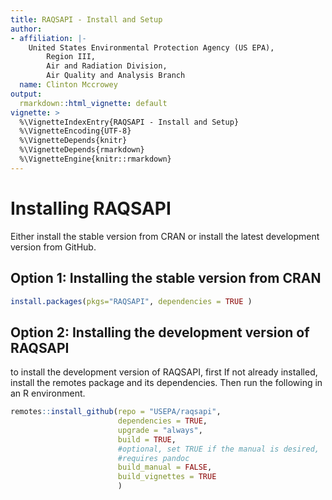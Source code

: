 ```yaml
---
title: RAQSAPI - Install and Setup
author:
- affiliation: |-
    United States Environmental Protection Agency (US EPA),  
        Region III,  
        Air and Radiation Division,  
        Air Quality and Analysis Branch
  name: Clinton Mccrowey
output:
  rmarkdown::html_vignette: default
vignette: >
  %\VignetteIndexEntry{RAQSAPI - Install and Setup}
  %\VignetteEncoding{UTF-8}
  %\VignetteDepends{knitr}
  %\VignetteDepends{rmarkdown}
  %\VignetteEngine{knitr::rmarkdown}
---
```


# Installing RAQSAPI

Either install the stable version from CRAN or install the latest
development version from GitHub.

## Option 1: Installing the stable version from CRAN

```R
install.packages(pkgs="RAQSAPI", dependencies = TRUE )
```

## Option 2: Installing the development version of RAQSAPI

to install the development version of RAQSAPI, first If not already installed,
install the remotes package and its dependencies. Then run the following in an
R environment.

```R
remotes::install_github(repo = "USEPA/raqsapi",
                        dependencies = TRUE,
                        upgrade = "always",
                        build = TRUE,
                        #optional, set TRUE if the manual is desired,
                        #requires pandoc
                        build_manual = FALSE,
                        build_vignettes = TRUE 
                        )
```
